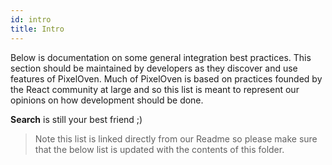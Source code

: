 ```yaml
---
id: intro
title: Intro
---
```


Below is documentation on some general integration best practices. This section should be maintained by developers as they discover and use features of PixelOven. Much of PixelOven is based on practices founded by the React community at large and so this list is meant to represent our opinions on how development should be done. 

**Search** is still your best friend ;)

> Note this list is linked directly from our Readme so please make sure that the below list is updated with the contents of this folder.
